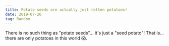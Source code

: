 ```yaml
---
title: Potato seeds are actually just rotten potatoes!
date: 2019-07-26
tag: Random
---
```


There is no such thing as "potato seeds"... it's just a "seed potato"! That
is... there are only potatoes in this world 😱.
